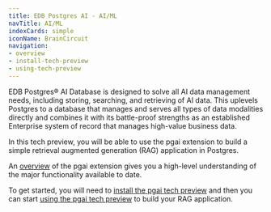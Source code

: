 ```yaml
---
title: EDB Postgres AI - AI/ML
navTitle: AI/ML
indexCards: simple
iconName: BrainCircuit
navigation:
- overview
- install-tech-preview
- using-tech-preview
---
```


EDB Postgres® AI Database is designed to solve all AI data management needs, including storing, searching, and retrieving of AI data. This uplevels Postgres to a database that manages and serves all types of data modalities directly and combines it with its battle-proof strengths as an established Enterprise system of record that manages high-value business data. 

In this tech preview, you will be able to use the pgai extension to build a simple retrieval augmented generation (RAG) application in Postgres. 

An [overview](overview) of the pgai extension gives you a high-level understanding of the major functionality available to date.

To get started, you will need to [install the pgai tech preview](install-tech-preview) and then you can start [using the pgai tech preview](using-tech-preview) to build your RAG application.




